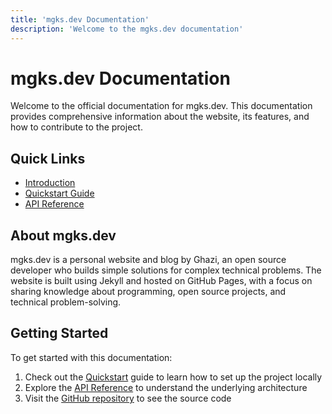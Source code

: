 ```yaml
---
title: 'mgks.dev Documentation'
description: 'Welcome to the mgks.dev documentation'
---
```


# mgks.dev Documentation

Welcome to the official documentation for mgks.dev. This documentation provides comprehensive information about the website, its features, and how to contribute to the project.

## Quick Links

- [Introduction](introduction)
- [Quickstart Guide](quickstart)
- [API Reference](api-reference/overview)

## About mgks.dev

mgks.dev is a personal website and blog by Ghazi, an open source developer who builds simple solutions for complex technical problems. The website is built using Jekyll and hosted on GitHub Pages, with a focus on sharing knowledge about programming, open source projects, and technical problem-solving.

## Getting Started

To get started with this documentation:

1. Check out the [Quickstart](quickstart) guide to learn how to set up the project locally
2. Explore the [API Reference](api-reference/overview) to understand the underlying architecture
3. Visit the [GitHub repository](https://github.com/mgks/mgks.dev) to see the source code 